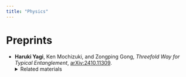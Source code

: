 ```yaml
---
title: "Physics"
---
```


# Preprints

- **Haruki Yagi**, Ken Mochizuki, and Zongping Gong, *Threefold Way for Typical Entanglement*, [arXiv:2410.11309](https://arxiv.org/abs/2410.11309).
    <details><summary>Related materials</summary>

    - [Presentation slides at the joint seminar](/Phys_resources/slides/joint_seminar_threefoldway.pdf)
    - [Presentation slides at JPS 79th (in Japanese)](/Phys_resources/slides/jps79th_threefoldway.pdf)
    </details>
